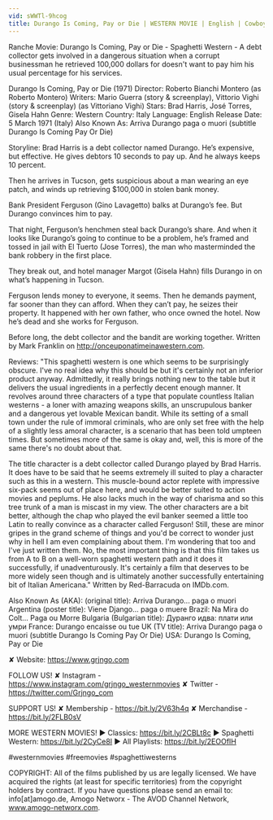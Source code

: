 ```yaml
---
vid: sWWTl-9hcog
title: Durango Is Coming, Pay or Die | WESTERN MOVIE | English | Cowboy Film
---
```


Ranche Movie: Durango Is Coming, Pay or Die - Spaghetti Western - A debt collector gets involved in a dangerous situation when a corrupt businessman he retrieved 100,000 dollars for doesn't want to pay him his usual percentage for his services. 

Durango Is Coming, Pay or Die (1971)
Director: Roberto Bianchi Montero (as Roberto Montero)
Writers: Mario Guerra (story & screenplay), Vittorio Vighi (story & screenplay) (as Vittoriano Vighi)
Stars: Brad Harris, José Torres, Gisela Hahn 
Genre: Western 
Country: Italy
Language: English
Release Date: 5 March 1971 (Italy) 
Also Known As: Arriva Durango paga o muori (subtitle Durango Is Coming Pay Or Die) 

Storyline:
Brad Harris is a debt collector named Durango. He’s expensive, but effective. He gives debtors 10 seconds to pay up. And he always keeps 10 percent.

Then he arrives in Tucson, gets suspicious about a man wearing an eye patch, and winds up retrieving $100,000 in stolen bank money.

Bank President Ferguson (Gino Lavagetto) balks at Durango’s fee. But Durango convinces him to pay.

That night, Ferguson’s henchmen steal back Durango’s share. And when it looks like Durango’s going to continue to be a problem, he’s framed and tossed in jail with El Tuerto (Jose Torres), the man who masterminded the bank robbery in the first place.

They break out, and hotel manager Margot (Gisela Hahn) fills Durango in on what’s happening in Tucson.

Ferguson lends money to everyone, it seems. Then he demands payment, far sooner than they can afford. When they can’t pay, he seizes their property. It happened with her own father, who once owned the hotel. Now he’s dead and she works for Ferguson.

Before long, the debt collector and the bandit are working together. Written by Mark Franklin on http://onceuponatimeinawestern.com.

Reviews:
"This spaghetti western is one which seems to be surprisingly obscure. I've no real idea why this should be but it's certainly not an inferior product anyway. Admittedly, it really brings nothing new to the table but it delivers the usual ingredients in a perfectly decent enough manner. It revolves around three characters of a type that populate countless Italian westerns - a loner with amazing weapons skills, an unscrupulous banker and a dangerous yet lovable Mexican bandit. While its setting of a small town under the rule of immoral criminals, who are only set free with the help of a slightly less amoral character, is a scenario that has been told umpteen times. But sometimes more of the same is okay and, well, this is more of the same there's no doubt about that.

The title character is a debt collector called Durango played by Brad Harris. It does have to be said that he seems extremely ill suited to play a character such as this in a western. This muscle-bound actor replete with impressive six-pack seems out of place here, and would be better suited to action movies and peplums. He also lacks much in the way of charisma and so this tree trunk of a man is miscast in my view. The other characters are a bit better, although the chap who played the evil banker seemed a little too Latin to really convince as a character called Ferguson! Still, these are minor gripes in the grand scheme of things and you'd be correct to wonder just why in hell I am even complaining about them. I'm wondering that too and I've just written them. No, the most important thing is that this film takes us from A to B on a well-worn spaghetti western path and it does it successfully, if unadventurously. It's certainly a film that deserves to be more widely seen though and is ultimately another successfully entertaining bit of Italian Americana." Written by Red-Barracuda on IMDb.com.

Also Known As (AKA):
(original title): Arriva Durango... paga o muori
Argentina (poster title): Viene Django... paga o muere
Brazil: Na Mira do Colt... Paga ou Morre
Bulgaria (Bulgarian title): Дуранго идва: плати или умри
France: Durango encaisse ou tue
UK (TV title): Arriva Durango paga o muori (subtitle Durango Is Coming Pay Or Die)
USA: Durango Is Coming, Pay or Die

✘ Website: https://www.grjngo.com

FOLLOW US!
✘ Instagram - https://www.instagram.com/grjngo_westernmovies
✘ Twitter - https://twitter.com/Grjngo_com

SUPPORT US!
✘ Membership - https://bit.ly/2V63h4q
✘ Merchandise - https://bit.ly/2FLB0sV

MORE WESTERN MOVIES! 
► Classics: https://bit.ly/2CBLt8c 
► Spaghetti Western: https://bit.ly/2CyCe8I 
► All Playlists: https://bit.ly/2EOOfIH 

#westernmovies #freemovies #spaghettiwesterns

COPYRIGHT: All of the films published by us are legally licensed. We have acquired the rights (at least for specific territories) from the copyright holders by contract. If you have questions please send an email to: info[at]amogo.de, Amogo Networx - The AVOD Channel Network, www.amogo-networx.com.